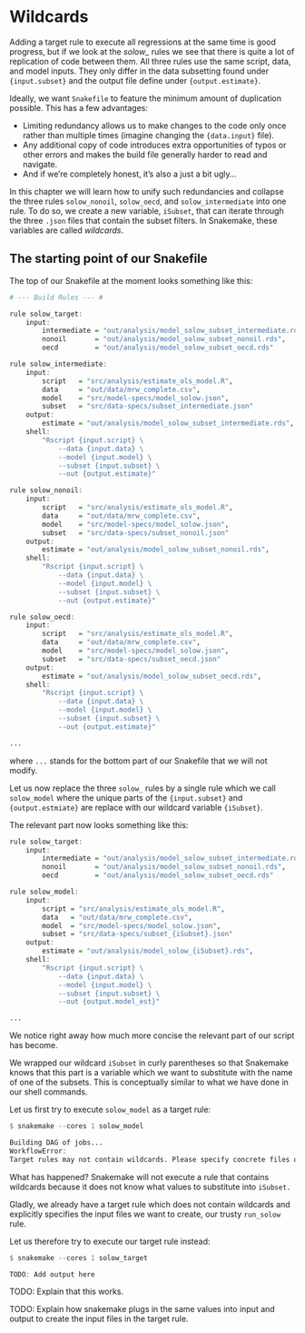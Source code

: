 # Wildcards

Adding a target rule to execute all regressions at the same time is good progress, but if we look at the *solow_* rules we see that there is quite a lot of replication of code between them.
All three rules use the same script, data, and model inputs.
They only differ in the data subsetting found under `{input.subset}` and the output file define under `{output.estimate}`.

Ideally, we want `Snakefile` to feature the minimum amount of duplication possible.
This has a few advantages:

- Limiting redundancy allows us to make changes to the code only once rather than multiple times (imagine changing the `{data.input}` file).
- Any additional copy of code introduces extra opportunities of typos or other errors and makes the build file generally harder to read and navigate.
- And if we're completely honest, it's also a just a bit ugly...

In this chapter we will learn how to unify such redundancies and collapse the three rules `solow_nonoil`, `solow_oecd`, and `solow_intermediate` into one rule.
To do so, we create a new variable, `iSubset`, that can iterate through the three `.json` files that contain the subset filters.
In Snakemake, these variables are called *wildcards*.

## The starting point of our Snakefile

The top of our Snakefile at the moment looks something like this:

```r

# --- Build Rules --- #

rule solow_target:
    input:
        intermediate = "out/analysis/model_solow_subset_intermediate.rds",
        nonoil       = "out/analysis/model_solow_subset_nonoil.rds",
        oecd         = "out/analysis/model_solow_subset_oecd.rds"

rule solow_intermediate:
    input:
        script   = "src/analysis/estimate_ols_model.R",
        data     = "out/data/mrw_complete.csv",
        model    = "src/model-specs/model_solow.json",
        subset   = "src/data-specs/subset_intermediate.json"
    output:
        estimate = "out/analysis/model_solow_subset_intermediate.rds",
    shell:
        "Rscript {input.script} \
            --data {input.data} \
            --model {input.model} \
            --subset {input.subset} \
            --out {output.estimate}"

rule solow_nonoil:
    input:
        script   = "src/analysis/estimate_ols_model.R",
        data     = "out/data/mrw_complete.csv",
        model    = "src/model-specs/model_solow.json",
        subset   = "src/data-specs/subset_nonoil.json"
    output:
        estimate = "out/analysis/model_solow_subset_nonoil.rds",
    shell:
        "Rscript {input.script} \
            --data {input.data} \
            --model {input.model} \
            --subset {input.subset} \
            --out {output.estimate}"

rule solow_oecd:
    input:
        script   = "src/analysis/estimate_ols_model.R",
        data     = "out/data/mrw_complete.csv",
        model    = "src/model-specs/model_solow.json",
        subset   = "src/data-specs/subset_oecd.json"
    output:
        estimate = "out/analysis/model_solow_subset_oecd.rds",
    shell:
        "Rscript {input.script} \
            --data {input.data} \
            --model {input.model} \
            --subset {input.subset} \
            --out {output.estimate}"

...
```

where `...` stands for the bottom part of our Snakefile that we will not modify.

Let us now replace the three `solow_` rules by a single rule which we call `solow_model` where the unique parts of the `{input.subset}` and `{output.estmiate}` are replace with our wildcard variable `{iSubset}`.

The relevant part now looks something like this:

```r

rule solow_target:
    input:
        intermediate = "out/analysis/model_solow_subset_intermediate.rds",
        nonoil       = "out/analysis/model_solow_subset_nonoil.rds",
        oecd         = "out/analysis/model_solow_subset_oecd.rds"

rule solow_model:
    input:
        script = "src/analysis/estimate_ols_model.R",
        data   = "out/data/mrw_complete.csv",
        model  = "src/model-specs/model_solow.json",
        subset = "src/data-specs/subset_{iSubset}.json"
    output:
        estimate = "out/analysis/model_solow_{iSubset}.rds",
    shell:
        "Rscript {input.script} \
            --data {input.data} \
            --model {input.model} \
            --subset {input.subset} \
            --out {output.model_est}"

...
```

We notice right away how much more concise the relevant part of our script has become. 

We wrapped our wildcard `iSubset` in curly parentheses so that Snakemake knows that this part is a variable which we want to substitute with the name of one of the subsets.
This is conceptually similar to what we have done in our shell commands.

Let us first try to execute `solow_model` as a target rule:

```r
$ snakemake --cores 1 solow_model
```

```r
Building DAG of jobs...
WorkflowError:
Target rules may not contain wildcards. Please specify concrete files or a rule without wildcards.
```

What has happened?
Snakemake will not execute a rule that contains wildcards because it does not know what values to substitute into `iSubset.`

Gladly, we already have a target rule which does not contain wildcards and explicitly specifies the input files we want to create, our trusty `run_solow` rule.

Let us therefore try to execute our target rule instead:

```r
$ snakemake --cores 1 solow_target
```

```r
TODO: Add output here
```

TODO: Explain that this works.

TODO: Explain how snakemake plugs in the same values into input and output to create the input files in the target rule.